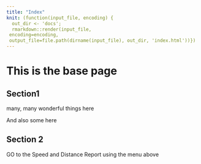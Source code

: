 ```yaml
---
title: "Index"
knit: (function(input_file, encoding) {
  out_dir <- 'docs';
  rmarkdown::render(input_file,
 encoding=encoding,
 output_file=file.path(dirname(input_file), out_dir, 'index.html'))})
---
```


# This is the base page
## Section1
many, many wonderful things here

And also some here

## Section 2

GO to the Speed and Distance Report using the menu above